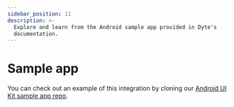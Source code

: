 ```yaml
---
sidebar_position: 11
description: >-
  Explore and learn from the Android sample app provided in Dyte's
  documentation.
---
```


# Sample app

You can check out an example of this integration by cloning our
[Android UI Kit sample app repo](https://github.com/dyte-io/android-samples/tree/main/samples/android-ui-kit-sample-kotlin).

<head>
  <title>Android Sample app</title>
  <meta
    name="description"
    content="Explore and learn from the Android sample app provided in Dyte's documentation."
  />
</head>
